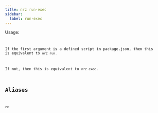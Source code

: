 ```yaml
---
title: nrz run-exec
sidebar:
  label: run-exec
---
```



Usage:

<Code
  code="$ nrz run-exec [command ...]"
  title="Terminal"
  lang="bash"
/>

If the first argument is a defined script in package.json, then this
is equivalent to `nrz run`.

If not, then this is equivalent to `nrz exec`.

## Aliases

```
rx
```
